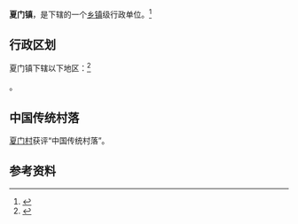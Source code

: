 {{中国乡级行政区|14/07/29/103/000}}

'''夏门镇'''，是{{PRC admin/fullname|14/07/29/103/000|3}}下辖的一个[[乡镇|乡镇]]级行政单位。<ref>{{PRC admin/ref sgc|{{PRC admin/parent|14/07/29/103/000}}}}</ref>

== 行政区划 ==

夏门镇下辖以下地区：<ref>{{PRC admin/ref sgc|14/07/29/103/000}}</ref>

{{PRC admin/children|14/07/29/103/000}}。

==中国传统村落==
[[夏门村|夏门村]]获评“中国传统村落”。

== 参考资料 ==

{{reflist}}

{{行政区划小作品}}
{{PRC admin/navcat|14/07/29/103/000}}